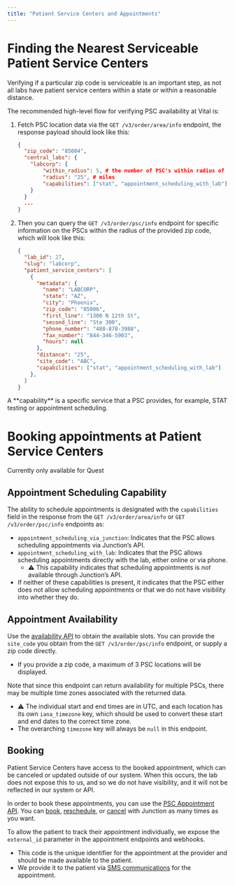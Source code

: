 ```yaml
---
title: "Patient Service Centers and Appointments"
---
```


# Finding the Nearest Serviceable Patient Service Centers

Verifying if a particular zip code is serviceable is an important step, as not all labs have patient service centers within a state or within a reasonable distance.

The recommended high-level flow for verifying PSC availability at Vital is:

1. Fetch PSC location data via the `GET /v3/order/area/info` endpoint, the response payload should look like this:

   ```json
   {
     "zip_code": "85004",
     "central_labs": {
       "labcorp": {
           "within_radius": 5, # the number of PSC's within radius of provided zip code
           "radius": "25", # miles
           "capabilities": ["stat", "appointment_scheduling_with_lab"] # aggregate list of capabilities provided by PSCs within the radius
       }
     }
     ...
   }
   ```
2. Then you can query the `GET /v3/order/psc/info` endpoint for specific information on the PSCs within the radius of the provided zip code, which will look like this:

   ```json
   {
     "lab_id": 27,
     "slug": "labcorp",
     "patient_service_centers": [
       {
         "metadata": {
           "name": "LABCORP",
           "state": "AZ",
           "city": "Phoenix",
           "zip_code": "85006",
           "first_line": "1300 N 12th St",
           "second_line": "Ste 300",
           "phone_number": "480-878-3988",
           "fax_number": "844-346-5903",
           "hours": null
         },
         "distance": "25",
         "site_code": "ABC",
         "capabilities": ["stat", "appointment_scheduling_with_lab"]
       },
     ]
   }
   ```

<Note>
  A **capability** is a specific service that a PSC provides, for example, STAT testing or appointment scheduling.
</Note>


# Booking appointments at Patient Service Centers

<Warning>
  Currently only available for Quest
</Warning>

## **Appointment Scheduling Capability**

The ability to schedule appointments is designated with the `capabilities` field in the response from the `GET /v3/order/area/info` or `GET /v3/order/psc/info` endpoints as:

- `appointment_scheduling_via_junction`: Indicates that the PSC allows scheduling appointments via Junction’s API.
- `appointment_scheduling_with_lab`: Indicates that the PSC allows scheduling appointments directly with the lab, either online or via phone.
  - ⚠️ This capability indicates that scheduling appointments is _not_ available through Junction’s API.
- If neither of these capabilities is present, it indicates that the PSC either does not allow scheduling appointments or that we do not have visibility into whether they do.

## Appointment Availability

Use the [availability API](/api-reference/lab-testing/psc-schedulling/appointment-psc-availability) to obtain the available slots. You can provide the `site_code` you obtain from the `GET /v3/order/psc/info` endpoint, or supply a zip code directly. 

- If you provide a zip code, a maximum of 3 PSC locations will be displayed.

Note that since this endpoint can return availability for multiple PSCs, there may be multiple time zones associated with the returned data. 

- ⚠️ The individual start and end times are in UTC, and each location has its own `iana_timezone` key, which should be used to convert these start and end dates to the correct time zone.
- The overarching `timezone` key will always be `null` in this endpoint.

## Booking

<Warning>
  Patient Service Centers have access to the booked appointment, which can be canceled or updated outside of our system. When this occurs, the lab does not expose this to us, and so we do not have visibility, and it will not be reflected in our system or API.
</Warning>

In order to book these appointments, you can use the [PSC Appointment API](/api-reference/lab-testing/psc-schedulling/appointment-psc-availability). You can [book](/api-reference/lab-testing/psc-schedulling/appointment-psc-booking), [reschedule](/api-reference/lab-testing/psc-schedulling/appointment-psc-rescheduling), or [cancel](/api-reference/lab-testing/psc-schedulling/appointment-psc-cancelling) with Junction as many times as you want.

To allow the patient to track their appointment individually, we expose the `external_id` parameter in the appointment endpoints and webhooks. 

- This code is the unique identifier for the appointment at the provider and should be made available to the patient.
- We provide it to the patient via [SMS communications](/lab/walk-in/communications) for the appointment.